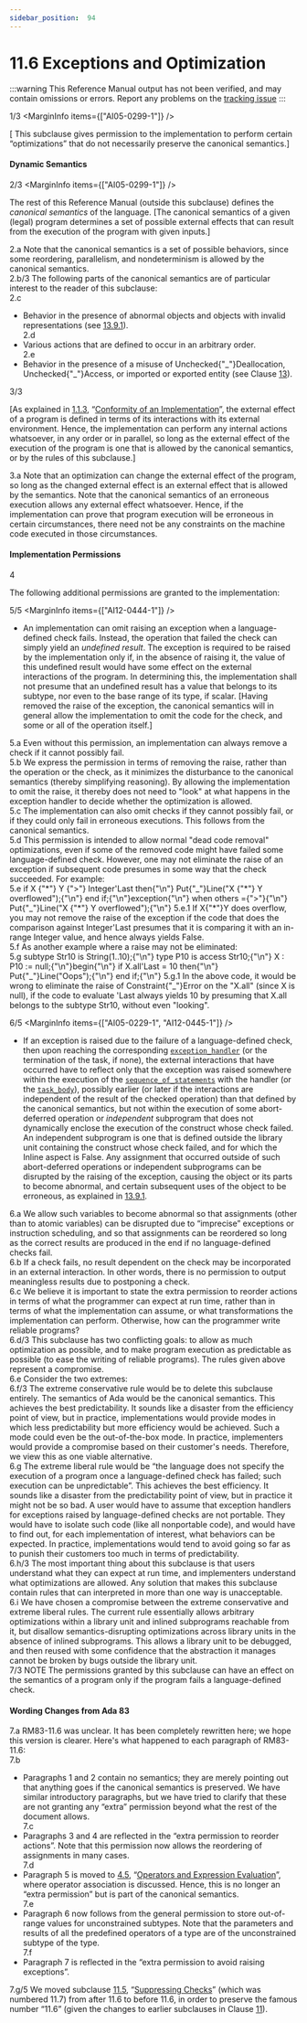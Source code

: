 ```yaml
---
sidebar_position:  94
---
```


# 11.6 Exceptions and Optimization

:::warning
This Reference Manual output has not been verified,
and may contain omissions or errors.
Report any problems on the [tracking issue](https://github.com/ada-lang-io/ada-lang-io/issues/20)
:::


<MarginText>1/3</MarginText>
<MarginInfo items={["AI05-0299-1"]} />
<p>[ This subclause gives permission to the implementation to perform certain &ldquo;optimizations&rdquo; that do not necessarily preserve the canonical semantics.] <br /></p>


#### Dynamic Semantics

<MarginText>2/3</MarginText>
<MarginInfo items={["AI05-0299-1"]} />
<p>The rest of this Reference Manual (outside this subclause) defines the <em>canonical semantics</em> of the language. [The canonical semantics of a given (legal) program determines a set of possible external effects that can result from the execution of the program with given inputs.] <br /></p>

<AnnotatedOnly>
<MarginText>2.a</MarginText>
<Admonition type="aarm" aarm="ramification">
<strong></strong>Note that the canonical semantics is a set of possible behaviors, since some reordering, parallelism, and nondeterminism is allowed by the canonical semantics. <br />
</Admonition>
</AnnotatedOnly>

<AnnotatedOnly>
<MarginText>2.b/3</MarginText>
<MarginInfo items={["AI05-0299-1"]} />
<Admonition type="aarm" aarm="discussion">
<strong></strong>The following parts of the canonical semantics are of particular interest to the reader of this subclause: <br />
</Admonition>
</AnnotatedOnly>

<AnnotatedOnly>
<MarginText>2.c</MarginText>
<ul>
<li>Behavior in the presence of abnormal objects and objects with invalid representations (see <a href="../AA-13/AA-13.9#Subclause_13.9.1">13.9.1</a>).<br /></li>
<MarginText>2.d</MarginText>
<li>Various actions that are defined to occur in an arbitrary order.<br /></li>
<MarginText>2.e</MarginText>
<li>Behavior in the presence of a misuse of Unchecked{"_"}Deallocation, Unchecked{"_"}Access, or imported or exported entity (see Clause <a href="../AA-13/">13</a>). <br /></li>
</ul>
</AnnotatedOnly>
<MarginText>3/3</MarginText>
<MarginInfo items={["AI05-0299-1"]} />
<p>[As explained in <a href="../AA-1/AA-1.1#Subclause_1.1.3">1.1.3</a>, &ldquo;<a href="../AA-1/AA-1.1#Subclause_1.1.3">Conformity of an Implementation</a>&rdquo;, the external effect of a program is defined in terms of its interactions with its external environment. Hence, the implementation can perform any internal actions whatsoever, in any order or in parallel, so long as the external effect of the execution of the program is one that is allowed by the canonical semantics, or by the rules of this subclause.] <br /></p>

<AnnotatedOnly>
<MarginText>3.a</MarginText>
<Admonition type="aarm" aarm="ramification">
<strong></strong>Note that an optimization can change the external effect of the program, so long as the changed external effect is an external effect that is allowed by the semantics. Note that the canonical semantics of an erroneous execution allows any external effect whatsoever. Hence, if the implementation can prove that program execution will be erroneous in certain circumstances, there need not be any constraints on the machine code executed in those circumstances. <br />
</Admonition>
</AnnotatedOnly>


#### Implementation Permissions

<MarginText>4</MarginText>
<p>The following additional permissions are granted to the implementation: <br /></p>

<MarginText>5/5</MarginText>
<MarginInfo items={["AI12-0444-1"]} />
<ul>
<li>An implementation can omit raising an exception when a language-defined check fails. Instead, the operation that failed the check can simply yield an <em>undefined result</em>. The exception is required to be raised by the implementation only if, in the absence of raising it, the value of this undefined result would have some effect on the external interactions of the program. In determining this, the implementation shall not presume that an undefined result has a value that belongs to its subtype, nor even to the base range of its type, if scalar. [Having removed the raise of the exception, the canonical semantics will in general allow the implementation to omit the code for the check, and some or all of the operation itself.] <br /></li>
</ul>
<AnnotatedOnly>
<MarginText>5.a</MarginText>
<Admonition type="aarm" aarm="ramification">
<strong></strong>Even without this permission, an implementation can always remove a check if it cannot possibly fail. <br />
</Admonition>
</AnnotatedOnly>

<AnnotatedOnly>
<MarginText>5.b</MarginText>
<Admonition type="aarm" aarm="reason">
<strong></strong>We express the permission in terms of removing the raise, rather than the operation or the check, as it minimizes the disturbance to the canonical semantics (thereby simplifying reasoning). By allowing the implementation to omit the raise, it thereby does not need to "look" at what happens in the exception handler to decide whether the optimization is allowed. <br />
</Admonition>
</AnnotatedOnly>

<AnnotatedOnly>
<MarginText>5.c</MarginText>
<Admonition type="aarm" aarm="discussion">
<strong></strong>The implementation can also omit checks if they cannot possibly fail, or if they could only fail in erroneous executions. This follows from the canonical semantics. <br />
</Admonition>
</AnnotatedOnly>

<AnnotatedOnly>
<MarginText>5.d</MarginText>
<Admonition type="aarm" aarm="implementation-note">
<strong></strong>This permission is intended to allow normal "dead code removal" optimizations, even if some of the removed code might have failed some language-defined check. However, one may not eliminate the raise of an exception if subsequent code presumes in some way that the check succeeded. For example: <br />
</Admonition>
</AnnotatedOnly>

<AnnotatedOnly>
<MarginText>5.e</MarginText>
<CodeBlock language="ada">
  if X {"*"} Y {">"} Integer'Last then{"\n"}      Put{"_"}Line("X {"*"} Y overflowed");{"\n"}  end if;{"\n"}exception{"\n"}  when others ={">"}{"\n"}      Put{"_"}Line("X {"*"} Y overflowed");{"\n"}

</CodeBlock>
</AnnotatedOnly>
<AnnotatedOnly>
<MarginText>5.e.1</MarginText>
<Admonition type="aarm" aarm="note">
If X{"*"}Y does overflow, you may not remove the raise of the exception if the code that does the comparison against Integer'Last presumes that it is comparing it with an in-range Integer value, and hence always yields False.<br />
</Admonition>
</AnnotatedOnly>

<AnnotatedOnly>
<MarginText>5.f</MarginText>
<Admonition type="aarm" aarm="note">
As another example where a raise may not be eliminated: <br />
</Admonition>
</AnnotatedOnly>

<AnnotatedOnly>
<MarginText>5.g</MarginText>
<CodeBlock language="ada">
  subtype Str10 is String(1..10);{"\n"}  type P10 is access Str10;{"\n"}  X : P10 := null;{"\n"}begin{"\n"}  if X.all'Last = 10 then{"\n"}      Put{"_"}Line("Oops");{"\n"}  end if;{"\n"}

</CodeBlock>
</AnnotatedOnly>
<AnnotatedOnly>
<MarginText>5.g.1</MarginText>
<Admonition type="aarm" aarm="note">
In the above code, it would be wrong to eliminate the raise of Constraint{"_"}Error on the "X.all" (since X is null), if the code to evaluate 'Last always yields 10 by presuming that X.all belongs to the subtype Str10, without even "looking". <br />
</Admonition>
</AnnotatedOnly>

<MarginText>6/5</MarginText>
<MarginInfo items={["AI05-0229-1", "AI12-0445-1"]} />
<ul>
<li>If an exception is raised due to the failure of a language-defined check, then upon reaching the corresponding <code><a href="../AA-11/AA-11.2#S0305">exception_handler</a></code> (or the termination of the task, if none), the external interactions that have occurred have to reflect only that the exception was raised somewhere within the execution of the <code><a href="../AA-5/AA-5.1#S0166">sequence_of_statements</a></code> with the handler (or the <code><a href="../AA-9/AA-9.1#S0248">task_body</a></code>), possibly earlier (or later if the interactions are independent of the result of the checked operation) than that defined by the canonical semantics, but not within the execution of some abort-deferred operation or <em>independent</em> subprogram that does not dynamically enclose the execution of the construct whose check failed. An independent subprogram is one that is defined outside the library unit containing the construct whose check failed, and for which the Inline aspect is False. Any assignment that occurred outside of such abort-deferred operations or independent subprograms can be disrupted by the raising of the exception, causing the object or its parts to become abnormal, and certain subsequent uses of the object to be erroneous, as explained in <a href="../AA-13/AA-13.9#Subclause_13.9.1">13.9.1</a>. <br /></li>
</ul>
<AnnotatedOnly>
<MarginText>6.a</MarginText>
<Admonition type="aarm" aarm="reason">
<strong></strong>We allow such variables to become abnormal so that assignments (other than to atomic variables) can be disrupted due to &ldquo;imprecise&rdquo; exceptions or instruction scheduling, and so that assignments can be reordered so long as the correct results are produced in the end if no language-defined checks fail. <br />
</Admonition>
</AnnotatedOnly>

<AnnotatedOnly>
<MarginText>6.b</MarginText>
<Admonition type="aarm" aarm="ramification">
<strong></strong>If a check fails, no result dependent on the check may be incorporated in an external interaction. In other words, there is no permission to output meaningless results due to postponing a check. <br />
</Admonition>
</AnnotatedOnly>

<AnnotatedOnly>
<MarginText>6.c</MarginText>
<Admonition type="aarm" aarm="discussion">
<strong></strong>We believe it is important to state the extra permission to reorder actions in terms of what the programmer can expect at run time, rather than in terms of what the implementation can assume, or what transformations the implementation can perform. Otherwise, how can the programmer write reliable programs?<br />
</Admonition>
</AnnotatedOnly>

<AnnotatedOnly>
<MarginText>6.d/3</MarginText>
<MarginInfo items={["AI05-0299-1"]} />
<Admonition type="aarm" aarm="note">
This subclause has two conflicting goals: to allow as much optimization as possible, and to make program execution as predictable as possible (to ease the writing of reliable programs). The rules given above represent a compromise.<br />
</Admonition>
</AnnotatedOnly>

<AnnotatedOnly>
<MarginText>6.e</MarginText>
<Admonition type="aarm" aarm="note">
Consider the two extremes:<br />
</Admonition>
</AnnotatedOnly>

<AnnotatedOnly>
<MarginText>6.f/3</MarginText>
<MarginInfo items={["AI05-0299-1"]} />
<Admonition type="aarm" aarm="note">
The extreme conservative rule would be to delete this subclause entirely. The semantics of Ada would be the canonical semantics. This achieves the best predictability. It sounds like a disaster from the efficiency point of view, but in practice, implementations would provide modes in which less predictability but more efficiency would be achieved. Such a mode could even be the out-of-the-box mode. In practice, implementers would provide a compromise based on their customer's needs. Therefore, we view this as one viable alternative.<br />
</Admonition>
</AnnotatedOnly>

<AnnotatedOnly>
<MarginText>6.g</MarginText>
<Admonition type="aarm" aarm="note">
The extreme liberal rule would be &ldquo;the language does not specify the execution of a program once a language-defined check has failed; such execution can be unpredictable&rdquo;. This achieves the best efficiency. It sounds like a disaster from the predictability point of view, but in practice it might not be so bad. A user would have to assume that exception handlers for exceptions raised by language-defined checks are not portable. They would have to isolate such code (like all nonportable code), and would have to find out, for each implementation of interest, what behaviors can be expected. In practice, implementations would tend to avoid going so far as to punish their customers too much in terms of predictability.<br />
</Admonition>
</AnnotatedOnly>

<AnnotatedOnly>
<MarginText>6.h/3</MarginText>
<MarginInfo items={["AI05-0299-1"]} />
<Admonition type="aarm" aarm="note">
The most important thing about this subclause is that users understand what they can expect at run time, and implementers understand what optimizations are allowed. Any solution that makes this subclause contain rules that can interpreted in more than one way is unacceptable.<br />
</Admonition>
</AnnotatedOnly>

<AnnotatedOnly>
<MarginText>6.i</MarginText>
<Admonition type="aarm" aarm="note">
We have chosen a compromise between the extreme conservative and extreme liberal rules. The current rule essentially allows arbitrary optimizations within a library unit and inlined subprograms reachable from it, but disallow semantics-disrupting optimizations across library units in the absence of inlined subprograms. This allows a library unit to be debugged, and then reused with some confidence that the abstraction it manages cannot be broken by bugs outside the library unit. <br />
</Admonition>
</AnnotatedOnly>

<AnnotatedOnly>
<MarginText>7/3</MarginText>
<MarginInfo items={["AI05-0299-1"]} />
<Admonition type="aarm" aarm="note">
NOTE   The permissions granted by this subclause can have an effect on the semantics of a program only if the program fails a language-defined check. <br />
</Admonition>
</AnnotatedOnly>

<AnnotatedOnly>

#### Wording Changes from Ada 83

</AnnotatedOnly>
<AnnotatedOnly>
<MarginText>7.a</MarginText>
<Admonition type="aarm" aarm="note">
RM83-11.6 was unclear. It has been completely rewritten here; we hope this version is clearer. Here's what happened to each paragraph of RM83-11.6: <br />
</Admonition>
</AnnotatedOnly>

<AnnotatedOnly>
<MarginText>7.b</MarginText>
<ul>
<li>Paragraphs 1 and 2 contain no semantics; they are merely pointing out that anything goes if the canonical semantics is preserved. We have similar introductory paragraphs, but we have tried to clarify that these are not granting any &ldquo;extra&rdquo; permission beyond what the rest of the document allows.<br /></li>
<MarginText>7.c</MarginText>
<li>Paragraphs 3 and 4 are reflected in the &ldquo;extra permission to reorder actions&rdquo;. Note that this permission now allows the reordering of assignments in many cases.<br /></li>
<MarginText>7.d</MarginText>
<li>Paragraph 5 is moved to <a href="../AA-4/AA-4.5">4.5</a>, &ldquo;<a href="../AA-4/AA-4.5">Operators and Expression Evaluation</a>&rdquo;, where operator association is discussed. Hence, this is no longer an &ldquo;extra permission&rdquo; but is part of the canonical semantics.<br /></li>
<MarginText>7.e</MarginText>
<li>Paragraph 6 now follows from the general permission to store out-of-range values for unconstrained subtypes. Note that the parameters and results of all the predefined operators of a type are of the unconstrained subtype of the type.<br /></li>
<MarginText>7.f</MarginText>
<li>Paragraph 7 is reflected in the &ldquo;extra permission to avoid raising exceptions&rdquo;. <br /></li>
</ul>
</AnnotatedOnly>
<AnnotatedOnly>
<MarginText>7.g/5</MarginText>
<MarginInfo items={["AI05-0299-1", "AI12-0005-1"]} />
<Admonition type="aarm" aarm="note">
We moved subclause <a href="../AA-11/AA-11.5">11.5</a>, &ldquo;<a href="../AA-11/AA-11.5">Suppressing Checks</a>&rdquo; (which was numbered 11.7) from after 11.6 to before 11.6, in order to preserve the famous number &ldquo;11.6&rdquo; (given the changes to earlier subclauses in Clause <a href="../AA-11/">11</a>). <br />
</Admonition>
</AnnotatedOnly>

